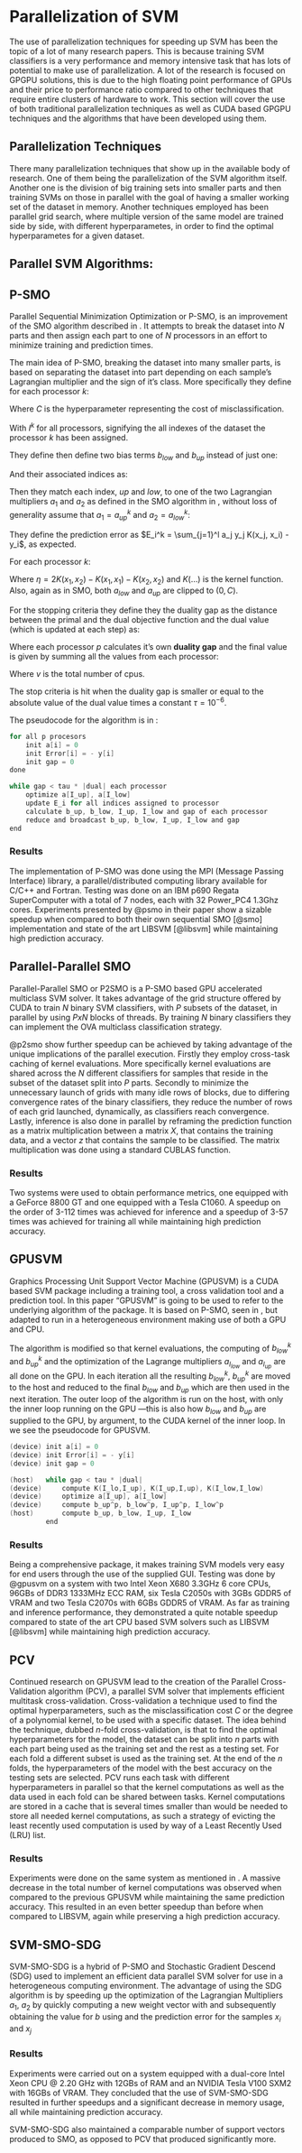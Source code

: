 # Parallelization of SVM {#sec:SVM}

<!-- Briefly introduce the concept of parallel SVM implementations. -->

The use of parallelization techniques for speeding up SVM has been the topic of a lot of many research papers. This is because training SVM classifiers is a very performance and memory intensive task that has lots of potential to make use of parallelization. A lot of the research is focused on GPGPU solutions, this is due to the high floating point performance of GPUs and their price to performance ratio compared to other techniques that require entire clusters of hardware to work. This section will cover the use of both traditional parallelization techniques as well as CUDA based GPGPU techniques and the algorithms that have been developed using them.

## Parallelization Techniques

There many parallelization techniques that show up in the available body of research. One of them being the parallelization of the SVM algorithm itself. Another one is the division of big training sets into smaller parts and then training SVMs on those in parallel with the goal of having a smaller working set of the dataset in memory. Another techniques employed has been parallel grid search, where multiple version of the same model are trained side by side, with different hyperparametes, in order to find the optimal hyperparametes for a given dataset.

<!-- TODO: use Parallel Computing of Support Vector Machines: A Survey -->


## Parallel SVM Algorithms:

## P-SMO {#sec:psmo}

Parallel Sequential Minimization Optimization or P-SMO, is an improvement of the SMO algorithm described in \autoref{sec:smo}. It attempts to break the dataset into $N$ parts and then assign each part to one of $N$ processors in an effort to minimize training and prediction times.

The main idea of P-SMO, breaking the dataset into many smaller parts, is based on separating the dataset into part depending on each sample's Lagrangian multiplier and the sign of it's class. More specifically they define for each processor $k$:

\begin{align}
I_0^k &= \{i:y_i = 1,\; 0<a_i<C \}\cup \{i:y_i=-1,\;0<a_i<C \} \\
I_1^k &= \{i:y_i = 1,\; a_i = 0 \} \\
I_2^k &= \{i:y_i = -1, a_i = C \} \\
I_3^k &= \{i:y_i = 1, a_i = C \} \\
I_4^k &= \{i:y_i = -1, a_i = 0 \}
\end{align}

Where $C$ is the  hyperparameter representing the cost of misclassification.

With $I^k$ for all processors, signifying the all indexes of the dataset the processor $k$ has been assigned.

They define then define two bias terms $b_{low}$ and $b_{up}$ instead of just one:

\begin{equation}
\begin{split}
b_{up}^k  = \min \{&E_i: i \in I_0 \cup I_1 \cup I_2 \} \\
b_{low}^k = \max \{&E_i: i \in I_0 \cup I_3 \cup I_4 \} \\
\text{where } &E_i \text{ is the prediction error on sample } i
\end{split}
\end{equation}

And their associated indices as:

\begin{equation}
\begin{split}
I_{up}^k  = \text{argmin} E_i \\
I_{low}^k = \text{argmax} E_i
\end{split}
\end{equation}

Then they match each index, $up$ and $low$, to one of the two Lagrangian multipliers $a_1$ and $a_2$ as defined in the SMO algorithm in \autoref{sec:smo}, without loss of generality assume that $a_1 = a_{up}^k$ and $a_2 = a_{low}^k$:

::: {.callout-note}
They define the prediction error as $E_i^k = \sum_{j=1}^l a_j y_j K(x_j, x_i) - y_i$, as expected.
:::

For each processor $k$:

\begin{align}
a_{I_{low}}^{new} =& a_{I_{low}}^old - \frac{y_2(E_{I_{low}}^{old} - E_{low}^{old})}{\eta} \\
a_{I_{up}}^{new}  =& a_{I_{up}}^{old} + (y_{low} y_{up})(a_{I_{low}}^{old} - a_{I_{low}}^new)
\end{align}

Where $\eta = 2 K(x_1, x_2) - K(x_1, x_1) - K(x_2, x_2)$ and $K(\ldots)$ is the kernel function.
Also, again as in SMO, both $a_{low}$ and $a_{up}$ are clipped to $(0,C)$.

For the stopping criteria they define they the duality gap as the distance between the primal and the dual
objective function and the dual value (which is updated at each step) as:

\begin{align}
\text{dual}^{new} &= \text{dual}^{old} - \frac{a_{I_{up}}^{new} - a_{I_{up}}^{old}}{y_i}(E^{old}_{I_{up}} - E^{old}_{I_{low}}) + \nicefrac{1}{2} \eta (\frac{a_{I_{up}}^{new} - a_{I_{up}}^{old}}{y_i})^2 \\
\text{duality gap}^k &= \sum_{i=0}^l a_i y_i E_i + \sum_{i=0}^l\epsilon_i
\end{align}

Where each processor $p$ calculates it's own **duality gap** and the final value is given by summing all the values from each processor:

\begin{equation}
\text{duality gap} \sum_{p=1}^{\text{v}}\text{duality gap}^k
\end{equation}

Where $v$ is the total number of cpus.


The stop criteria is hit when the duality gap is smaller or equal to the absolute value of the dual value times a constant $\tau = 10^{-6}$.

\begin{equation}
\text{duality gap} \leq \tau |dual|
\end{equation}

The pseudocode for the algorithm is in \autoref{lst-psmo}:

```{#lst-psmo .c lst-cap="P-SMO Pseudocode"}
for all p procesors
	init a[i] = 0
	init Error[i] = - y[i]
	init gap = 0
done

while gap < tau * |dual| each processor
	optimize a[I_up], a[I_low]
	update E_i for all indices assigned to processor
	calculate b_up, b_low, I_up, I_low and gap of each processor
	reduce and broadcast b_up, b_low, I_up, I_low and gap
end
```

### Results

The implementation of P-SMO was done using the MPI (Message Passing Interface) library, a parallel/distributed computing library available for C/C++ and Fortran. Testing was done on an IBM p690 Regata SuperComputer with a total of 7 nodes, each with 32 Power_PC4 1.3Ghz cores. Experiments presented by @psmo in their paper show a sizable speedup when compared to both their own sequential SMO [@smo] implementation and state of the art LIBSVM [@libsvm] while maintaining high prediction accuracy.


## Parallel-Parallel SMO

Parallel-Parallel SMO or P2SMO is a P-SMO based GPU accelerated multiclass SVM solver. It takes advantage of the grid structure offered by CUDA to train $N$ binary SVM classifiers, with $P$ subsets of the dataset, in parallel by using $PxN$ blocks of threads. By training $N$ binary classifiers they can implement the OVA multiclass classification strategy.

@p2smo show further speedup can be achieved by taking advantage of the unique implications of the parallel execution. Firstly they employ cross-task caching of kernel evaluations. More specifically kernel evaluations are shared across the $N$ different classifiers for samples that reside in the subset of the dataset split into $P$ parts. Secondly to minimize the unnecessary launch of grids with many idle rows of blocks, due to differing convergence rates of the binary classifiers, they reduce the number of rows of each grid launched, dynamically, as classifiers reach convergence. Lastly, inference is also done in parallel by reframing the prediction function as a matrix multiplication between a matrix $X$, that contains the training data, and a vector $z$ that contains the sample to be classified. The matrix multiplication was done using a standard CUBLAS function.

### Results

Two systems were used to obtain performance metrics, one equipped with a GeForce 8800 GT and one equipped with a Tesla C1060. A speedup on the order of 3-112 times was achieved for inference and a speedup of 3-57 times was achieved for training all while maintaining high prediction accuracy.

## GPUSVM

Graphics Processing Unit Support Vector Machine (GPUSVM) is a CUDA based SVM package including a training tool, a cross validation tool and a prediction tool. In this paper "GPUSVM" is going to be used to refer to the underlying algorithm of the package. It is based on P-SMO, seen in \autoref{sec:psmo}, but adapted to run in a heterogeneous environment making use of both a GPU and CPU.

The algorithm is modified so that kernel evaluations, the computing of $b_{low}^k$ and $b_{up}^k$ and the optimization of the Lagrange multipliers $a_{I_{low}}$ and $a_{I_{up}}$ are all done on the GPU. In each iteration all the resulting $b_{low}^k$, $b_{up}^k$ are moved to the host and reduced to the final $b_{low}$ and $b_{up}$ which are then used in the next iteration. The outer loop of the algorithm is run on the host, with only the inner loop running on the GPU ---this is also how $b_{low}$ and $b_{up}$ are supplied to the GPU, by argument, to the CUDA kernel of the inner loop. In \autoref{lst-gpusvm} we see the pseudocode for GPUSVM.

```{#lst-gpusvm .c lst-cap="GPUSVM Pseudocode"}
(device) init a[i] = 0
(device) init Error[i] = - y[i]
(device) init gap = 0

(host)   while gap < tau * |dual|
(device)     compute K(I_lo,I_up), K(I_up,I,up), K(I_low,I_low)
(device)     optimize a[I_up], a[I_low]
(device)     compute b_up^p, b_low^p, I_up^p, I_low^p
(host)       compute b_up, b_low, I_up, I_low
         end
```

### Results {#sec:gpusvm-end}

Being a comprehensive package, it makes training SVM models very easy for end users through the use of the supplied GUI. Testing was done by @gpusvm on a system with two Intel Xeon X680 3.3GHz 6 core CPUs, 96GBs of DDR3 1333MHz ECC RAM, six Tesla C2050s with 3GBs GDDR5 of VRAM and two Tesla C2070s with 6GBs GDDR5 of VRAM. As far as training and inference performance, they demonstrated a quite notable speedup compared to state of the art CPU based SVM solvers such as LIBSVM [@libsvm] while maintaining high prediction accuracy.


## PCV

Continued research on GPUSVM lead to the creation of the Parallel Cross-Validation algorithm (PCV), a parallel SVM solver that implements efficient multitask cross-validation. Cross-validation a technique used to find the optimal hyperparameters, such as the misclassification cost $C$ or the degree of a polynomial kernel, to be used with a specific dataset. The idea behind the technique, dubbed $n$-fold cross-validation, is that to find the optimal hyperparameters for the model, the dataset can be split into $n$ parts with each part being used as the training set and the rest as a testing set. For each fold a different subset is used as the training set. At the end of the $n$ folds, the hyperparameters of the model with the best accuracy on the testing sets are selected. PCV runs each task with different hyperparameters in parallel so that the kernel computations as well as the data used in each fold can be shared between tasks. Kernel computations are stored in a cache that is several times smaller than would be needed to store all needed kernel computations, as such a strategy of evicting the least recently used computation is used by way of a Least Recently Used (LRU) list.

### Results

Experiments were done on the same system as mentioned in \autoref{sec:gpusvm-end}. A massive decrease in the total number of kernel computations was observed when compared to the previous GPUSVM while maintaining the same prediction accuracy. This resulted in an even better speedup than before when compared to LIBSVM, again while preserving a high prediction accuracy.


## SVM-SMO-SDG

SVM-SMO-SDG is a hybrid of P-SMO and Stochastic Gradient Descend (SDG) used to implement an efficient data parallel SVM solver for use in a heterogeneous computing environment. The advantage of using the SDG algorithm is by speeding up the optimization of the Lagrangian Multipliers $a_1$, $a_2$ by quickly computing a new weight vector with \autoref{eq:sdg_w} and subsequently obtaining the value for $b$ using \autoref{eq:bee} and the prediction error for the samples $x_i$ and $x_j$ 

\begin{align}
w &\leftarrow w - \gamma_t \begin{cases}
\lambda_w, & \text{if } y_t w^T \phi(x_t) > 1 \\
\lambda_w - y_t \phi(x_t), & \text{otherwise}
\end{cases} \label{eq:sdg_w} \\
b &= y - w, x\label{eq:bee}
\end{align}


### Results

Experiments were carried out on a system equipped with a dual-core Intel Xeon CPU @ 2.20 GHz with 12GBs of RAM and an NVIDIA Tesla V100 SXM2 with 16GBs of VRAM. They concluded that the use of SVM-SMO-SDG resulted in further speedups and a significant decrease in memory usage, all while maintaining prediction accuracy.

::: {.callout-note}
SVM-SMO-SDG also maintained a comparable number of support vectors produced to SMO, as opposed to PCV that produced significantly more.
:::
